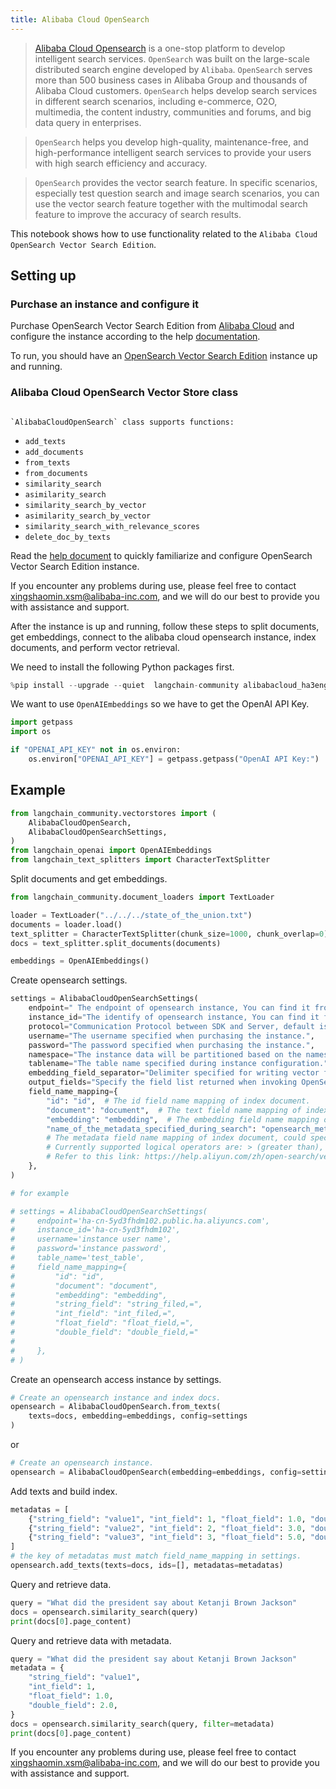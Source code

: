 ```yaml
---
title: Alibaba Cloud OpenSearch
---
```


>[Alibaba Cloud Opensearch](https://www.alibabacloud.com/product/opensearch) is a one-stop platform to develop intelligent search services. `OpenSearch` was built on the large-scale distributed search engine developed by `Alibaba`. `OpenSearch` serves more than 500 business cases in Alibaba Group and thousands of Alibaba Cloud customers. `OpenSearch` helps develop search services in different search scenarios, including e-commerce, O2O, multimedia, the content industry, communities and forums, and big data query in enterprises.

>`OpenSearch` helps you develop high-quality, maintenance-free, and high-performance intelligent search services to provide your users with high search efficiency and accuracy.

>`OpenSearch` provides the vector search feature. In specific scenarios, especially test question search and image search scenarios, you can use the vector search feature together with the multimodal search feature to improve the accuracy of search results.

This notebook shows how to use functionality related to the `Alibaba Cloud OpenSearch Vector Search Edition`.

## Setting up


### Purchase an instance and configure it

Purchase OpenSearch Vector Search Edition from [Alibaba Cloud](https://opensearch.console.aliyun.com) and configure the instance according to the help [documentation](https://help.aliyun.com/document_detail/463198.html?spm=a2c4g.465092.0.0.2cd15002hdwavO).

To run, you should have an [OpenSearch Vector Search Edition](https://opensearch.console.aliyun.com) instance up and running.

  
### Alibaba Cloud OpenSearch Vector Store class
                                                                                                                `AlibabaCloudOpenSearch` class supports functions:
- `add_texts`
- `add_documents`
- `from_texts`
- `from_documents`
- `similarity_search`
- `asimilarity_search`
- `similarity_search_by_vector`
- `asimilarity_search_by_vector`
- `similarity_search_with_relevance_scores`
- `delete_doc_by_texts`


Read the [help document](https://www.alibabacloud.com/help/en/opensearch/latest/vector-search) to quickly familiarize and configure OpenSearch Vector Search Edition instance.

If you encounter any problems during use, please feel free to contact xingshaomin.xsm@alibaba-inc.com, and we will do our best to provide you with assistance and support.

After the instance is up and running, follow these steps to split documents, get embeddings, connect to the alibaba cloud opensearch instance, index documents, and perform vector retrieval.

We need to install the following Python packages first.


```python
%pip install --upgrade --quiet  langchain-community alibabacloud_ha3engine_vector
```

We want to use `OpenAIEmbeddings` so we have to get the OpenAI API Key.


```python
import getpass
import os

if "OPENAI_API_KEY" not in os.environ:
    os.environ["OPENAI_API_KEY"] = getpass.getpass("OpenAI API Key:")
```

## Example


```python
from langchain_community.vectorstores import (
    AlibabaCloudOpenSearch,
    AlibabaCloudOpenSearchSettings,
)
from langchain_openai import OpenAIEmbeddings
from langchain_text_splitters import CharacterTextSplitter
```

Split documents and get embeddings.


```python
from langchain_community.document_loaders import TextLoader

loader = TextLoader("../../../state_of_the_union.txt")
documents = loader.load()
text_splitter = CharacterTextSplitter(chunk_size=1000, chunk_overlap=0)
docs = text_splitter.split_documents(documents)

embeddings = OpenAIEmbeddings()
```

Create opensearch settings.


```python
settings = AlibabaCloudOpenSearchSettings(
    endpoint=" The endpoint of opensearch instance, You can find it from the console of Alibaba Cloud OpenSearch.",
    instance_id="The identify of opensearch instance, You can find it from the console of Alibaba Cloud OpenSearch.",
    protocol="Communication Protocol between SDK and Server, default is http.",
    username="The username specified when purchasing the instance.",
    password="The password specified when purchasing the instance.",
    namespace="The instance data will be partitioned based on the namespace field. If the namespace is enabled, you need to specify the namespace field name during initialization. Otherwise, the queries cannot be executed correctly.",
    tablename="The table name specified during instance configuration.",
    embedding_field_separator="Delimiter specified for writing vector field data, default is comma.",
    output_fields="Specify the field list returned when invoking OpenSearch, by default it is the value list of the field mapping field.",
    field_name_mapping={
        "id": "id",  # The id field name mapping of index document.
        "document": "document",  # The text field name mapping of index document.
        "embedding": "embedding",  # The embedding field name mapping of index document.
        "name_of_the_metadata_specified_during_search": "opensearch_metadata_field_name,=",
        # The metadata field name mapping of index document, could specify multiple, The value field contains mapping name and operator, the operator would be used when executing metadata filter query,
        # Currently supported logical operators are: > (greater than), < (less than), = (equal to), <= (less than or equal to), >= (greater than or equal to), != (not equal to).
        # Refer to this link: https://help.aliyun.com/zh/open-search/vector-search-edition/filter-expression
    },
)

# for example

# settings = AlibabaCloudOpenSearchSettings(
#     endpoint='ha-cn-5yd3fhdm102.public.ha.aliyuncs.com',
#     instance_id='ha-cn-5yd3fhdm102',
#     username='instance user name',
#     password='instance password',
#     table_name='test_table',
#     field_name_mapping={
#         "id": "id",
#         "document": "document",
#         "embedding": "embedding",
#         "string_field": "string_filed,=",
#         "int_field": "int_filed,=",
#         "float_field": "float_field,=",
#         "double_field": "double_field,="
#
#     },
# )
```

Create an opensearch access instance by settings.


```python
# Create an opensearch instance and index docs.
opensearch = AlibabaCloudOpenSearch.from_texts(
    texts=docs, embedding=embeddings, config=settings
)
```

or


```python
# Create an opensearch instance.
opensearch = AlibabaCloudOpenSearch(embedding=embeddings, config=settings)
```

Add texts and build index.


```python
metadatas = [
    {"string_field": "value1", "int_field": 1, "float_field": 1.0, "double_field": 2.0},
    {"string_field": "value2", "int_field": 2, "float_field": 3.0, "double_field": 4.0},
    {"string_field": "value3", "int_field": 3, "float_field": 5.0, "double_field": 6.0},
]
# the key of metadatas must match field_name_mapping in settings.
opensearch.add_texts(texts=docs, ids=[], metadatas=metadatas)
```

Query and retrieve data.


```python
query = "What did the president say about Ketanji Brown Jackson"
docs = opensearch.similarity_search(query)
print(docs[0].page_content)
```

Query and retrieve data with metadata.



```python
query = "What did the president say about Ketanji Brown Jackson"
metadata = {
    "string_field": "value1",
    "int_field": 1,
    "float_field": 1.0,
    "double_field": 2.0,
}
docs = opensearch.similarity_search(query, filter=metadata)
print(docs[0].page_content)
```

If you encounter any problems during use, please feel free to contact xingshaomin.xsm@alibaba-inc.com, and we will do our best to provide you with assistance and support.

